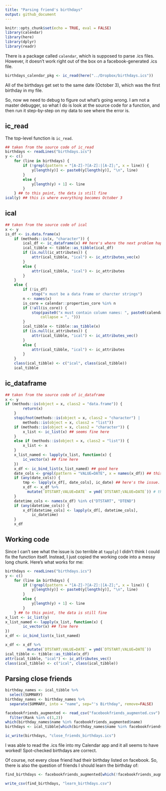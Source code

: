 ```yaml
---
title: "Parsing friend's birthdays"
output: github_document
---
```


```r
knitr::opts_chunk$set(echo = TRUE, eval = FALSE)
library(calendar)
library(here)
library(dplyr)
library(readr)
```

There is a package called `calendar`, which is supposed to parse .ics files. However, it doesn't work right out of the box on a facebook-generated .ics file.

```r
birthdays_calendar_pkg <- ic_read(here("../Dropbox/birthdays.ics"))
```

All of the birthdays get set to the same date (October 3), which was the first birthday in my file. 

So, now we need to debug to figure out what's going wrong. I am not a master debugger, so what I do is look at the source code for a function, and then run it step-by-step on my data to see where the error is. 

## ic_read

The top-level function is `ic_read`. 

```r
## taken from the source code of ic_read
birthdays <- readLines("birthdays.ics")
y <- c()
    for (line in birthdays) {
        if (!grepl(pattern = "[A-Z]-?[A-Z]:|[A-Z];", x = line)) {
            y[length(y)] <- paste0(y[length(y)], "\n", line)
        }
        else {
            y[length(y) + 1] <- line
        }
    } ## to this point, the data is still fine
ical(y) ## this is where everything becomes October 3
```

## ical

```r
## taken from the source code of ical
x <- y
is_df <- is.data.frame(x)
    if (methods::is(x, "character")) {
        ical_df <- ic_dataframe(x) ## here's where the next problem happens
        ical_tibble <- tibble::as_tibble(ical_df)
        if (is.null(ic_attributes)) {
            attr(ical_tibble, "ical") <- ic_attributes_vec(x)
        }
        else {
            attr(ical_tibble, "ical") <- ic_attributes
        }
    }
    else {
        if (!is_df) 
            stop("x must be a data frame or charcter strings")
        n <- names(x)
        is_core = calendar::properties_core %in% n
        if (!all(is_core)) {
            stop(paste0("x must contain column names: ", paste0(calendar::properties_core, 
                collapse = ", ")))
        }
        ical_tibble <- tibble::as_tibble(x)
        if (is.null(ic_attributes)) {
            attr(ical_tibble, "ical") <- ic_attributes_vec()
        }
        else {
            attr(ical_tibble, "ical") <- ic_attributes
        }
    }
    class(ical_tibble) <- c("ical", class(ical_tibble))
    ical_tibble
```


## ic_dataframe
```r
## taken from the source code of ic_dataframe
x <- y
if (methods::is(object = x, class2 = "data.frame")) {
        return(x)
    }
    stopifnot(methods::is(object = x, class2 = "character") | 
        methods::is(object = x, class2 = "list"))
    if (methods::is(object = x, class2 = "character")) {
        x_list <- ic_list(x) ## seems fine here
    }
    else if (methods::is(object = x, class2 = "list")) {
        x_list <- x
    }
    x_list_named <- lapply(x_list, function(x) {
        ic_vector(x) ## fine here
    })
    x_df <- ic_bind_list(x_list_named) ## good here
    date_cols <- grepl(pattern = "VALUE=DATE", x = names(x_df)) ## this is the right columns
    if (any(date_cols)) {
        tmp <- lapply(x_df[, date_cols], ic_date) ## here's the issue. I renamed the variable to tmp to debug
        x_df <- x_df %>%
          mutate(`DTSTART;VALUE=DATE` = ymd(`DTSTART;VALUE=DATE`)) # this works on my particular data
    }
    datetime_cols <- names(x_df) %in% c("DTSTART", "DTEND")
    if (any(datetime_cols)) {
        x_df[datetime_cols] <- lapply(x_df[, datetime_cols], 
            ic_datetime)
    }
    x_df
```

## Working code

Since I can't see what the issue is (so terrible at `tapply`) I didn't think I could fix the function itself. Instead, I just copied the working code into a messy long chunk. Here's what works for me: 

```r
birthdays <- readLines("birthdays.ics")
y <- c()
    for (line in birthdays) {
        if (!grepl(pattern = "[A-Z]-?[A-Z]:|[A-Z];", x = line)) {
            y[length(y)] <- paste0(y[length(y)], "\n", line)
        }
        else {
            y[length(y) + 1] <- line
        }
    } ## to this point, the data is still fine
x_list <- ic_list(y)
x_list_named <- lapply(x_list, function(x) {
        ic_vector(x) ## fine here
})
x_df <- ic_bind_list(x_list_named) 

x_df <- x_df %>%
          mutate(`DTSTART;VALUE=DATE` = ymd(`DTSTART;VALUE=DATE`)) 
ical_tibble <- tibble::as_tibble(x_df)
attr(ical_tibble, "ical") <- ic_attributes_vec()
class(ical_tibble) <- c("ical", class(ical_tibble))
```

## Parsing close friends

```r
birthday_names <- ical_tibble %>%
  select(SUMMARY)
birthday_names <- birthday_names %>%
  separate(SUMMARY, into = "name", sep="'s Birthday", remove=FALSE)
```

```r
facebookfriends_augmented <- read_csv("facebookfriends_augmented.csv") %>%
  filter(Rank %in% c(1,2))
which(birthday_names$name %in% facebookfriends_augmented$name)
birthdays <- ical_tibble[which(birthday_names$name %in% facebookfriends_augmented$name),]
```

```r
ic_write(birthdays, "close_friends_birthdays.ics")
```

I was able to read the .ics file into my Calendar app and it all seems to have worked! Spot-checked birthdays are correct. 

Of course, not every close friend had their birthday listed on facebook. So, there is also the question of friends I should learn the birthday of:
```r
find_birthdays <- facebookfriends_augmented[which(!facebookfriends_augmented$name %in% birthday_names$name),]
```

```r
write_csv(find_birthdays, "learn_birthdays.csv")
```